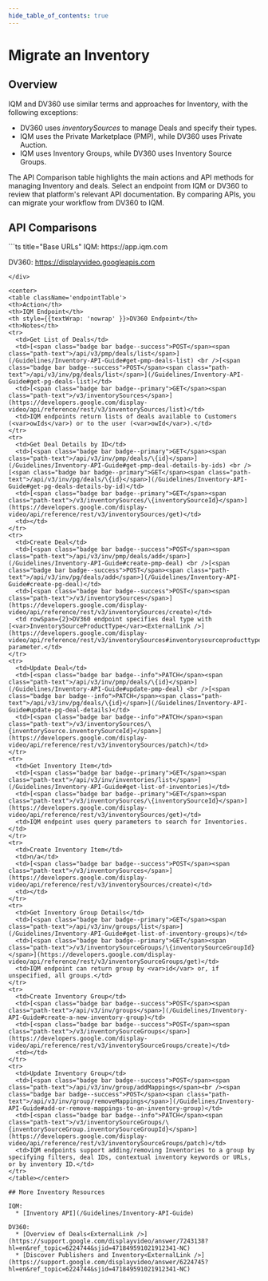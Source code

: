 ```yaml
---
hide_table_of_contents: true
---
```



# Migrate an Inventory

## Overview

IQM and DV360 use similar terms and approaches for Inventory, with the following exceptions:

  * DV360 uses <var>inventorySources</var> to manage Deals and specify their types.
  * IQM uses the Private Marketplace (PMP), while DV360 uses Private Auction.
  * IQM uses Inventory Groups, while DV360 uses Inventory Source Groups.

The API Comparison table highlights the main actions and API methods for managing Inventory and deals. Select an endpoint from IQM or DV360 to review that platform's relevant API documentation. By comparing APIs, you can migrate your workflow from DV360 to IQM.

## API Comparisons

<div class="smallTable">
```ts title="Base URLs"
  IQM: https://app.iqm.com
  
  DV360: https://displayvideo.googleapis.com
```
</div>

<center>
<table className='endpointTable'>
<th>Action</th>
<th>IQM Endpoint</th>
<th style={{textWrap: 'nowrap' }}>DV360 Endpoint</th>
<th>Notes</th>
<tr>
  <td>Get List of Deals</td>
  <td>[<span class="badge bar badge--success">POST</span><span class="path-text">/api/v3/pmp/deals/list</span>](/Guidelines/Inventory-API-Guide#get-pmp-deals-list) <br />[<span class="badge bar badge--success">POST</span><span class="path-text">/api/v3/inv/pg/deals/list</span>](/Guidelines/Inventory-API-Guide#get-pg-deals-list)</td>
  <td>[<span class="badge bar badge--primary">GET</span><span class="path-text">/v3/inventorySources</span>](https://developers.google.com/display-video/api/reference/rest/v3/inventorySources/list)</td>
  <td>IQM endpoints return lists of deals available to Customers (<var>owIds</var>) or to the user (<var>owId</var>).</td>
</tr>
<tr>
  <td>Get Deal Details by ID</td>
  <td>[<span class="badge bar badge--primary">GET</span><span class="path-text">/api/v3/inv/pmp/deals/\{id}</span>](/Guidelines/Inventory-API-Guide#get-pmp-deal-details-by-ids) <br />[<span class="badge bar badge--primary">GET</span><span class="path-text">/api/v3/inv/pg/deals/\{id}</span>](/Guidelines/Inventory-API-Guide#get-pg-deals-details-by-id)</td>
  <td>[<span class="badge bar badge--primary">GET</span><span class="path-text">/v3/inventorySources/\{inventorySourceId}</span>](https://developers.google.com/display-video/api/reference/rest/v3/inventorySources/get)</td>
  <td></td>
</tr>
<tr>
  <td>Create Deal</td>
  <td>[<span class="badge bar badge--success">POST</span><span class="path-text">/api/v3/inv/pmp/deals/add</span>](/Guidelines/Inventory-API-Guide#create-pmp-deal) <br />[<span class="badge bar badge--success">POST</span><span class="path-text">/api/v3/inv/pg/deals/add</span>](/Guidelines/Inventory-API-Guide#create-pg-deal)</td>
  <td>[<span class="badge bar badge--success">POST</span><span class="path-text">/v3/inventorySources</span>](https://developers.google.com/display-video/api/reference/rest/v3/inventorySources/create)</td>
  <td rowSpan={2}>DV360 endpoint specifies deal type with [<var>InventorySourceProductType</var><ExternalLink />](https://developers.google.com/display-video/api/reference/rest/v3/inventorySources#inventorysourceproducttype) parameter.</td>
</tr>
<tr>
  <td>Update Deal</td>
  <td>[<span class="badge bar badge--info">PATCH</span><span class="path-text">/api/v3/inv/pmp/deals/\{id}</span>](/Guidelines/Inventory-API-Guide#update-pmp-deal) <br />[<span class="badge bar badge--info">PATCH</span><span class="path-text">/api/v3/inv/pg/deals/\{id}</span>](/Guidelines/Inventory-API-Guide#update-pg-deal-details)</td>
  <td>[<span class="badge bar badge--info">PATCH</span><span class="path-text">/v3/inventorySources/\{inventorySource.inventorySourceId}</span>](https://developers.google.com/display-video/api/reference/rest/v3/inventorySources/patch)</td>
</tr>
<tr>
  <td>Get Inventory Item</td>
  <td>[<span class="badge bar badge--primary">GET</span><span class="path-text">/api/v3/inv/inventories/list</span>](/Guidelines/Inventory-API-Guide#get-list-of-inventories)</td>
  <td>[<span class="badge bar badge--primary">GET</span><span class="path-text">/v3/inventorySources/\{inventorySourceId}</span>](https://developers.google.com/display-video/api/reference/rest/v3/inventorySources/get)</td>
  <td>IQM endpoint uses query parameters to search for Inventories.</td>
</tr>
<tr>
  <td>Create Inventory Item</td>
  <td>n/a</td>
  <td>[<span class="badge bar badge--success">POST</span><span class="path-text">/v3/inventorySources</span>](https://developers.google.com/display-video/api/reference/rest/v3/inventorySources/create)</td>
  <td></td>
</tr>
<tr>
  <td>Get Inventory Group Details</td>
  <td>[<span class="badge bar badge--primary">GET</span><span class="path-text">/api/v3/inv/groups/list</span>](/Guidelines/Inventory-API-Guide#get-list-of-inventory-groups)</td>
  <td>[<span class="badge bar badge--primary">GET</span><span class="path-text">/v3/inventorySourceGroups/\{inventorySourceGroupId}</span>](https://developers.google.com/display-video/api/reference/rest/v3/inventorySourceGroups/get)</td>
  <td>IQM endpoint can return group by <var>id</var> or, if unspecified, all groups.</td>
</tr>
<tr>
  <td>Create Inventory Group</td>
  <td>[<span class="badge bar badge--success">POST</span><span class="path-text">/api/v3/inv/groups</span>](/Guidelines/Inventory-API-Guide#create-a-new-inventory-group)</td>
  <td>[<span class="badge bar badge--success">POST</span><span class="path-text">/v3/inventorySourceGroups</span>](https://developers.google.com/display-video/api/reference/rest/v3/inventorySourceGroups/create)</td>
  <td></td>
</tr>
<tr>
  <td>Update Inventory Group</td>
  <td>[<span class="badge bar badge--success">POST</span><span class="path-text">/api/v3/inv/group/addMappings</span><br /><span class="badge bar badge--success">POST</span><span class="path-text">/api/v3/inv/group/removeMappings</span>](/Guidelines/Inventory-API-Guide#add-or-remove-mappings-to-an-inventory-group)</td>
  <td>[<span class="badge bar badge--info">PATCH</span><span class="path-text">/v3/inventorySourceGroups/\{inventorySourceGroup.inventorySourceGroupId}</span>](https://developers.google.com/display-video/api/reference/rest/v3/inventorySourceGroups/patch)</td>
  <td>IQM endpoints support adding/removing Inventories to a group by specifying filters, deal IDs, contextual inventory keywords or URLs, or by inventory ID.</td>
</tr>
</table></center>

## More Inventory Resources

IQM: 
  * [Inventory API](/Guidelines/Inventory-API-Guide)

DV360: 
  * [Overview of Deals<ExternalLink />](https://support.google.com/displayvideo/answer/7243138?hl=en&ref_topic=6224744&sjid=471849591021912341-NC)
  * [Discover Publishers and Inventory<ExternalLink />](https://support.google.com/displayvideo/answer/6224745?hl=en&ref_topic=6224744&sjid=471849591021912341-NC)
  